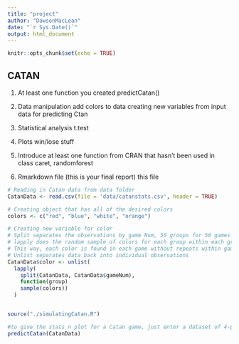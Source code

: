 ```yaml
---
title: "project"
author: "DawsonMacLean"
date: "`r Sys.Date()`"
output: html_document
---
```


```r
knitr::opts_chunk$set(echo = TRUE)
```

## CATAN

1) At least one function you created
      predictCatan()
      
2) Data manipulation
      add colors to data
      creating new variables from input data for predicting Ctan
      
3) Statistical analysis
      t.test
      
      
4) Plots
    win/lose stuff


5) Introduce at least one function from CRAN that hasn’t
been used in class
    caret, randomforest
    
6) Rmarkdown file (this is your final report)
    this file

```r
# Reading in Catan data from data folder
CatanData <- read.csv(file = 'data/catanstats.csv', header = TRUE)

# Creating object that has all of the desired colors
colors <- c("red", "blue", "white", "orange")

# Creating new variable for color
# Split separates the observations by game Num, 50 groups for 50 games
# lapply does the random sample of colors for each group within each group
# This way, each color is found in each game without repeats within games
# Unlist separates data back into individual observations
CatanData$color <- unlist(
  lapply(
    split(CatanData, CatanData$gameNum),
    function(group)
    sample(colors))
  )



```

```r


source("./simulatingCatan.R")

#to give the stats n plot for a Catan game, just enter a dataset of 4-player x 50 games (like the original)
predictCatan(CatanData)


```
